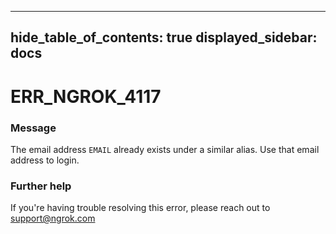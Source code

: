 

---
hide_table_of_contents: true
displayed_sidebar: docs
---


# ERR_NGROK_4117

### Message
The email address `EMAIL` already exists under a similar alias. Use that email address to login.

<ErrorDetails />



### Further help
If you're having trouble resolving this error, please reach out to [support@ngrok.com](mailto:support@ngrok.com?subject=Help%20with%20ERR_NGROK_4117)

